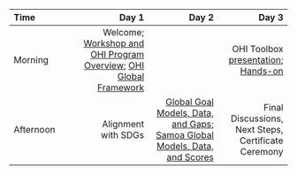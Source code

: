 |Time       |      Day 1 |      Day 2 |      Day 3|
|:----------|----------:|----------:|----------:|
|Morning | Welcome; [Workshop and OHI Program Overview](https://docs.google.com/presentation/d/1kTYqMc-aYDhbi7tfMA9dIdATVOVC0MbXeKuTqTWz6XY/edit?usp=sharing); [OHI Global Framework ](https://docs.google.com/presentation/d/1RAY6t4xh1oWsFhxsFoo_ImAa_KIsw7dTkjzfQvHRmqU/edit?usp=sharing)  |  | OHI Toolbox [presentation](https://docs.google.com/presentation/d/19d-eRZi0EHqCUSXUiLJ-zS8ieqiVsQJpawCo529AL60/edit?usp=sharing); [Hands-on](https://rawgit.com/OHI-Science/sam/master/toolbox-demo/workshop-toolbox.html) |
|Afternoon | Alignment with SDGs | [Global Goal Models, Data, and Gaps](https://docs.google.com/presentation/d/18FYccC7Ox8ZlZNpsKDrPBnjk9c87eTQ9gruj4ICdeuE/edit?usp=sharing); [Samoa Global Models, Data, and Scores](http://ohi-science.org/sam/workshop-explore-data) |  Final Discussions, Next Steps, Certificate Ceremony <!---](https://rawgit.com/OHI-Science/sam/master/eez/workshop-toolbox.html) ---> |


<!----
TODO: chat with Erin

- Welcome activity? Intro everyone?
- Update OHI Overview talk and schedule link
--->
